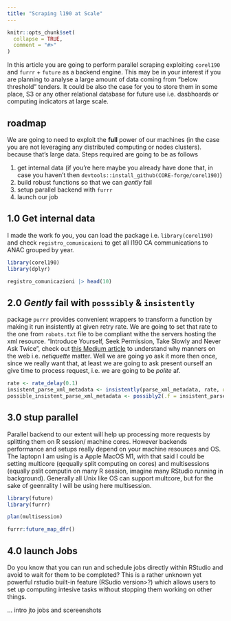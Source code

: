 ```yaml
---
title: "Scraping l190 at Scale"
---
```


```r
knitr::opts_chunk$set(
  collapse = TRUE,
  comment = "#>"
)
```


In this article you are going to perform parallel scraping exploiting `corel190` and `furrr` + `future` as a backend engine.
This may be in your interest if you are planning to analyse a large amount of data coming from "below threshold" tenders. It could be also the case for you to store them in some place, S3 or any other relational database for future use i.e. dasbhoards or computing indicators at large scale.


## roadmap

We are going to need to exploit the **full** power of our machines (in the case you are not leveraging any distributed computing or nodes clusters). because that's large data. Steps required are going to be as follows

1. get internal data (if you're here maybe you already have done that, in case you haven't then `devtools::install_github(CORE-forge/corel190)`)
2. build robust functions so that we can _gently_ fail
3. setup parallel backend with `furrr`
4. launch our job


## 1.0 Get internal data

I made the work fo you, you can load the package i.e. `library(corel190)` and check `registro_comunicaioni` to get all l190 CA communications to ANAC grouped by year.

```r

library(corel190)
library(dplyr)

registro_comunicazioni |> head(10)
```



## 2.0 _Gently_ fail with `posssibly` & `insistently` 

package `purrr` provides convenient wrappers to transform a function by making it run insistently at given retry rate. We are going to set that rate to the one from `robots.txt` file to be compliant withe the servers hosting the xml resource. "Introduce Yourself, Seek Permission, Take Slowly and Never Ask Twice", check out [this Medium article](https://towardsdatascience.com/ethics-in-web-scraping-b96b18136f01) to understand why manners on the web i.e. _netiquette_ matter. Well we are going yo ask it more then once, since we really want that, at least we are going to ask present ourself an give time to process request, i.e. we are going to be _polite_ af.

```r
rate <- rate_delay(0.1)
insistent_parse_xml_metadata <- insistently(parse_xml_metadata, rate, quiet = FALSE)
possible_insistent_parse_xml_metadata <- possibly2(.f = insistent_parse_xml_metadata, otherwise = generate_empty_contrss_metadata)

```


## 3.0 stup parallel

Parallel backend to our extent will help up processing more requests by splitting them on R session/ machine cores.
However backends performance and setups really depend on your machine resources and OS. The laptopn I am using is a Apple MacOS M1, with that said I could be setting multicore (qequally split computing on cores) and multisessions (equally pslit computin on many R session, imagine many RStudio running in background). Generally all Unix like OS can support multcore, but for the sake of geenrality I will be using here multisession.


```r

library(future)
library(furrr)

plan(multisession)

furrr:future_map_dfr()
```


## 4.0 launch Jobs

Do you know that you can run and schedule jobs directly within RStudio and avoid to wait for them to be completed?
This is a rather unknown yet powerful rstudio built-in feature (RSudio version>?) which allows users to set up computing intesive tasks without stopping them working on other things. 

... intro jto jobs and scereenshots







